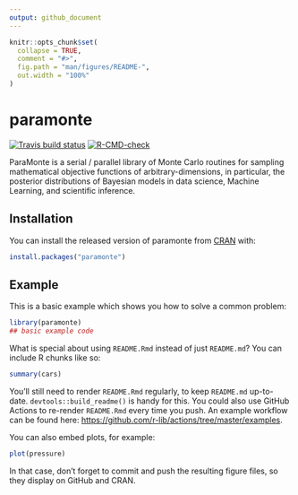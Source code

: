 ```yaml
---
output: github_document
---
```


<!-- README.md is generated from README.Rmd. Please edit that file -->

```r
knitr::opts_chunk$set(
  collapse = TRUE,
  comment = "#>",
  fig.path = "man/figures/README-",
  out.width = "100%"
)
```

# paramonte

<!-- badges: start -->
[![Travis build status](https://travis-ci.com/ShashankKumbhare/paramonteR.svg?branch=master)](https://travis-ci.com/ShashankKumbhare/paramonteR)
[![R-CMD-check](https://github.com/ShashankKumbhare/paramonteR/workflows/R-CMD-check/badge.svg)](https://github.com/ShashankKumbhare/paramonteR/actions)
<!-- badges: end -->

ParaMonte is a serial / parallel library of Monte Carlo routines for sampling
mathematical objective functions of arbitrary-dimensions, in particular,
the posterior distributions of Bayesian models in data science,
Machine Learning, and scientific inference.

## Installation

You can install the released version of paramonte from [CRAN](https://CRAN.R-project.org) with:

``` r
install.packages("paramonte")
```

## Example

This is a basic example which shows you how to solve a common problem:

```r
library(paramonte)
## basic example code
```

What is special about using `README.Rmd` instead of just `README.md`? You can include R chunks like so:

```r
summary(cars)
```

You'll still need to render `README.Rmd` regularly, to keep `README.md` up-to-date. `devtools::build_readme()` is handy for this. You could also use GitHub Actions to re-render `README.Rmd` every time you push. An example workflow can be found here: <https://github.com/r-lib/actions/tree/master/examples>.

You can also embed plots, for example:

```r
plot(pressure)
```

In that case, don't forget to commit and push the resulting figure files, so they display on GitHub and CRAN.

